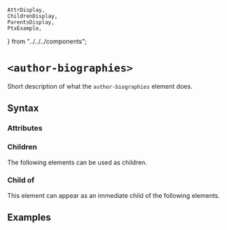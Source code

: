     AttrDisplay,
    ChildrenDisplay,
    ParentsDisplay,
    PtxExample,
} from "../../../components";

# `<author-biographies>`

Short description of what the `author-biographies` element does.

## Syntax

### Attributes

<AttrDisplay name="author-biographies" />

### Children

The following elements can be used as children.

<ChildrenDisplay name="author-biographies" />

### Child of

This element can appear as an immediate child of the following elements.

<ParentsDisplay name="author-biographies" />

## Examples

    